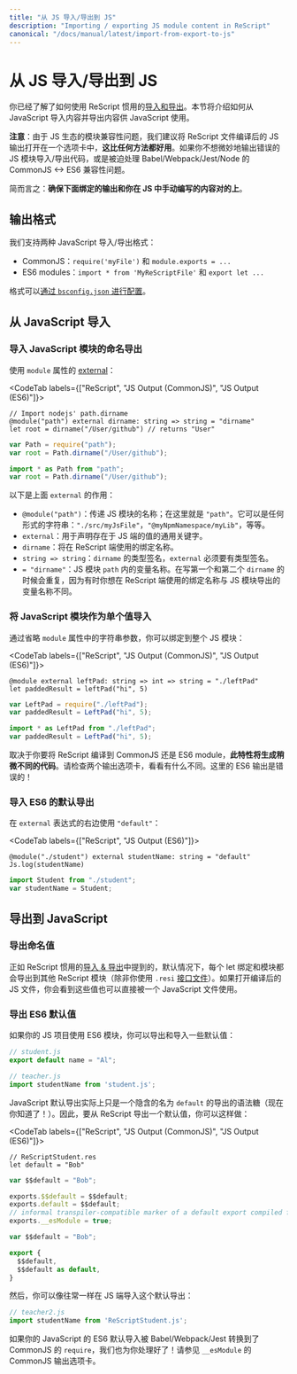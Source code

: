 ```yaml
---
title: "从 JS 导入/导出到 JS"
description: "Importing / exporting JS module content in ReScript"
canonical: "/docs/manual/latest/import-from-export-to-js"
---
```


<!--
# Import from/Export to JS
-->
# 从 JS 导入/导出到 JS

<!--
You've seen how ReScript's idiomatic [Import & Export](import-export.md) works. This section describes how we work with importing stuff from JavaScript and exporting stuff for JavaScript consumption.
-->

你已经了解了如何使用 ReScript 惯用的[导入和导出](import-export.md)。本节将介绍如何从 JavaScript 导入内容并导出内容供 JavaScript 使用。

<!--
**Note**: due to JS ecosystem's module compatibility issues, our advice of keeping your ReScript file's compiled JS output open in a tab applies here **more than ever**, as you don't want to subtly output the wrong JS module import/export code, on top of having to deal with Babel/Webpack/Jest/Node's CommonJS<->ES6 compatibility shims.
-->

**注意**：由于 JS 生态的模块兼容性问题，我们建议将 ReScript 文件编译后的 JS 输出打开在一个选项卡中，**这比任何方法都好用**。如果你不想微妙地输出错误的 JS 模块导入/导出代码，或是被迫处理 Babel/Webpack/Jest/Node 的 CommonJS <-> ES6 兼容性问题。

<!--
In short: **make sure your bindings below output what you'd have manually written in JS**.
-->

简而言之：**确保下面绑定的输出和你在 JS 中手动编写的内容对的上**。

<!--
## Output Format
-->
## 输出格式

<!--
We support 2 JavaScript import/export formats:

- CommonJS: `require('myFile')` and `module.exports = ...`.
- ES6 modules: `import * from 'MyReScriptFile'` and `export
-->

我们支持两种 JavaScript 导入/导出格式：

- CommonJS：`require('myFile')` 和 `module.exports = ...`
- ES6 modules：`import * from 'MyReScriptFile'` 和 `export let ...`

<!--
The format is [configurable in via `bsconfig.json`](build-configuration.md#package-specs).
-->

格式可以[通过 `bsconfig.json` 进行配置](build-configuration.md#package-specs)。

<!--
## Import From JavaScript
-->
## 从 JavaScript 导入

<!--
### Import a JavaScript Module's Named Export
-->
### 导入 JavaScript 模块的命名导出

<!--
Use the `module` [external](external.md):
-->

使用 `module` 属性的 [external](external.md)：

<CodeTab labels={["ReScript", "JS Output (CommonJS)", "JS Output (ES6)"]}>

```res example
// Import nodejs' path.dirname
@module("path") external dirname: string => string = "dirname"
let root = dirname("/User/github") // returns "User"
```
```js
var Path = require("path");
var root = Path.dirname("/User/github");
```
```js
import * as Path from "path";
var root = Path.dirname("/User/github");
```

</CodeTab>

<!--
Here's what the `external` does:
-->

以下是上面 `external` 的作用：

<!--
- `@module("path")`: pass the name of the JS module; in this case, `"path"`. The string can be anything: `"./src/myJsFile"`, `"@myNpmNamespace/myLib"`, etc.
- `external`: the general keyword for declaring a value that exists on the JS side.
- `dirname`: the binding name you'll use on the ReScript side.
- `string => string`: the type signature of `dirname`. Mandatory for `external`s.
- `= "dirname"`: the name of the variable inside the `path` JS module. There's repetition in writing the first and second `dirname`, because sometime the binding name you want to use on the ReScript side is different than the variable name the JS module exported.
-->

- `@module("path")`：传递 JS 模块的名称；在这里就是 `"path"`。它可以是任何形式的字符串：`"./src/myJsFile"`，`"@myNpmNamespace/myLib"`，等等。
- `external`：用于声明存在于 JS 端的值的通用关键字。
- `dirname`：将在 ReScript 端使用的绑定名称。
- `string => string`：`dirname` 的类型签名，`external` 必须要有类型签名。
- `= "dirname"`：JS 模块 `path` 内的变量名称。在写第一个和第二个 `dirname` 的时候会重复，因为有时你想在 ReScript 端使用的绑定名称与 JS 模块导出的变量名称不同。

<!--
### Import a JavaScript Module As a Single Value
-->
### 将 JavaScript 模块作为单个值导入

<!--
By omitting the string argument to `module`, you bind to the whole JS module:
-->

通过省略 `module` 属性中的字符串参数，你可以绑定到整个 JS 模块：

<CodeTab labels={["ReScript", "JS Output (CommonJS)", "JS Output (ES6)"]}>

```res example
@module external leftPad: string => int => string = "./leftPad"
let paddedResult = leftPad("hi", 5)
```
```js
var LeftPad = require("./leftPad");
var paddedResult = LeftPad("hi", 5);
```
```js
import * as LeftPad from "./leftPad";
var paddedResult = LeftPad("hi", 5);
```

</CodeTab>

<!--
Depending on whether you're compiling ReScript to CommonJS or ES6 module, **this feature will generate subtly different code**. Please check both output tabs to see the difference. The ES6 output here would be wrong!
-->

取决于你要将 ReScript 编译到 CommonJS 还是 ES6 module，**此特性将生成稍微不同的代码**。请检查两个输出选项卡，看看有什么不同。这里的 ES6 输出是错误的！

<!--
### Import an ES6 Default Export
-->
### 导入 ES6 的默认导出

<!--
Use the value `"default"` on the right hand side:
-->

在 `external` 表达式的右边使用 `"default"`：

<CodeTab labels={["ReScript", "JS Output (ES6)"]}>

```res example
@module("./student") external studentName: string = "default"
Js.log(studentName)
```
```js
import Student from "./student";
var studentName = Student;
```

</CodeTab>

<!--
## Export To JavaScript
-->
## 导出到 JavaScript

<!--
### Export a Named Value
-->
### 导出命名值

<!--
As mentioned in ReScript's idiomatic [Import & Export](import-export.md), every let binding and module is exported by default to other ReScript modules (unless you use a `.resi` [interface file](module#signatures)). If you open up the compiled JS file, you'll see that these values can also directly be used by a _JavaScript_ file too.
-->

正如 ReScript 惯用的[导入 & 导出](import-export.md)中提到的，默认情况下，每个 let 绑定和模块都会导出到其他 ReScript 模块（除非你使用 `.resi` [接口文件](module#signatures)）。如果打开编译后的 JS 文件，你会看到这些值也可以直接被一个 JavaScript 文件使用。

<!--
### Export an ES6 Default Value
-->
### 导出 ES6 默认值

<!--
If your JS project uses ES6 modules, you're likely exporting & importing some default values:
-->

如果你的 JS 项目使用 ES6 模块，你可以导出和导入一些默认值：

```js
// student.js
export default name = "Al";
```

```js
// teacher.js
import studentName from 'student.js';
```

<!--
A JavaScript default export is really just syntax sugar for a named export implicitly called `default` (now you know!). So to export a default value from ReScript, you can just do:
-->

JavaScript 默认导出实际上只是一个隐含的名为 `default` 的导出的语法糖（现在你知道了！）。因此，要从 ReScript 导出一个默认值，你可以这样做：

<CodeTab labels={["ReScript", "JS Output (CommonJS)", "JS Output (ES6)"]}>

```res example
// ReScriptStudent.res
let default = "Bob"
```
```js
var $$default = "Bob";

exports.$$default = $$default;
exports.default = $$default;
// informal transpiler-compatible marker of a default export compiled from ES6
exports.__esModule = true;
```
```js
var $$default = "Bob";

export {
  $$default,
  $$default as default,
}
```

</CodeTab>

<!--
You can then import this default export as usual on the JS side:
-->

然后，你可以像往常一样在 JS 端导入这个默认导出：

```js
// teacher2.js
import studentName from 'ReScriptStudent.js';
```

<!--
If your JavaScript's ES6 default import is transpiled by Babel/Webpack/Jest into CommonJS `require`s, we've taken care of that too! See the CommonJS output tab for `__esModule`.
-->

如果你的 JavaScript 的 ES6 默认导入被 Babel/Webpack/Jest 转换到了 CommonJS 的 `require`，我们也为你处理好了！请参见 `__esModule` 的 CommonJS 输出选项卡。
